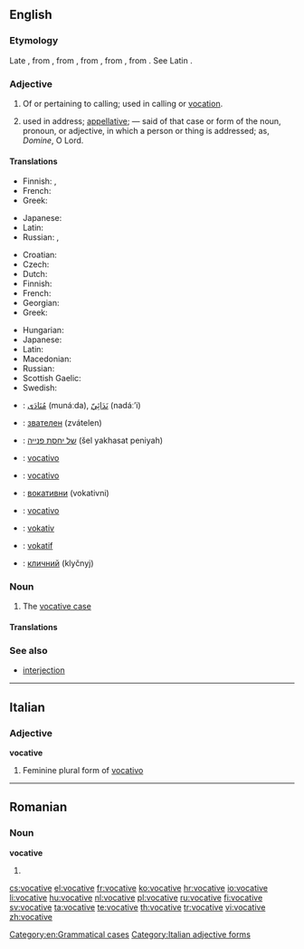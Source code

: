 ==English==
{{wikipedia|Vocative case}}

===Etymology===
Late {{etyl|enm}}, from {{etyl|frm}} {{term|vocatif|lang=frm}}, from {{etyl|la}} {{term|vocativus||calling|lang=la}}, from {{term|vocatus||invocation|lang=la}}, from {{term|vocare||to call|lang=la}}, from {{proto|Indo-European|wek-||wekʷ-||wokʷ-|give vocal utterance, speak}}. See Latin {{term|vox|vōx|lang=la}}.

===Adjective===
{{en-adj}}

# Of or pertaining to calling; used in calling or [[vocation]].
# {{grammar}} used in address; [[appellative]]; — said of that case or form of the noun, pronoun, or adjective, in which a person or thing is addressed; as, ''Domine'', O Lord.

====Translations====
{{trans-top|of or pertaining to calling}}
* Finnish: {{t|fi|kutsumuksellinen}}, {{t|fi|kutsumus|alt=kutsumus-}}
* French: {{t|fr|vocationnel}}
* Greek: {{t|el|κλητικός||tr=klitikós}}
{{trans-mid}}
* Japanese: {{t|ja|天職の|tr=tenshoku-no}}
* Latin: {{t|la|vocativus|alt=vocātīvus}}
* Russian: {{t|ru|призывающий||tr=prizyvájuš'ij}}, {{t|ru|зовущий||tr=zovúš'ij}}
{{trans-bottom}}

{{trans-top|grammar: used in address}}
* Croatian: {{t-|hr|vokativan}}
* Czech: {{t-|cs|vokativní}}
* Dutch: {{t+|nl|vocatief|m}}
* Finnish: {{t|fi|vokatiivinen}}
* French: {{t+|fr|vocatif|m}}
* Georgian: {{t|ka|წოდებითი|tr=codebit'i|sc=Geor|xs=Georgian}}
* Greek: {{t|el|κλητικός||tr=klitikós}}
{{trans-mid}}
* Hungarian: {{t|hu|megszólító}}
* Japanese: {{t|ja|呼格の|tr=kokaku-no}}
* Latin: {{t|la|vocativus|alt=vocātīvus}}
* Macedonian: {{t-|mk|вокатив|m|tr=vókativ}}
* Russian: {{t|ru|звательный||tr=zvátel'nyj}}
* Scottish Gaelic: {{t-|gd|gairmeach|xs=Scottish Gaelic}}
* Swedish: {{t+|sv|vokativ}}
{{trans-bottom}}

{{checktrans-top}}
* {{ttbc|ar}}: [[منادى|مُنَادَى]] (munáːda), [[ندائي|نَدَائِيّ]] (nadáː’i)
* {{ttbc|bg}}: [[звателен]] (zvátelen)
* {{ttbc|he}}: [[של יחסת פנייה]] (šel yakhasat peniyah) {{f}}
* {{ttbc|it}}: [[vocativo]]
{{trans-mid}}
* {{ttbc|pt}}: [[vocativo]]
* {{ttbc|sh}}: [[вокативни]] (vokativni)
* {{ttbc|es}}: [[vocativo]]
* {{ttbc|sv}}: [[vokativ]]
* {{ttbc|tr}}: [[vokatif]]
* {{ttbc|uk}}: [[кличний]] (klyčnyj)
{{trans-bottom}}

===Noun===
{{en-noun}}

# {{grammar}} The [[vocative case]]

====Translations====
{{trans-see|grammatical case|vocative case}}

===See also===
* [[interjection]]

[[Category:en:Grammatical cases]]

----

==Italian==

===Adjective===
'''vocative''' {{f}}

# Feminine plural form of [[vocativo]]

[[Category:Italian adjective forms]]

----

==Romanian==

===Noun===
'''vocative''' {{n|p}}

# {{plural of|vocativ|lang=ro}}

[[cs:vocative]]
[[el:vocative]]
[[fr:vocative]]
[[ko:vocative]]
[[hr:vocative]]
[[io:vocative]]
[[li:vocative]]
[[hu:vocative]]
[[nl:vocative]]
[[pl:vocative]]
[[ru:vocative]]
[[fi:vocative]]
[[sv:vocative]]
[[ta:vocative]]
[[te:vocative]]
[[th:vocative]]
[[tr:vocative]]
[[vi:vocative]]
[[zh:vocative]]